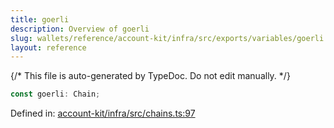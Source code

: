 ```yaml
---
title: goerli
description: Overview of goerli
slug: wallets/reference/account-kit/infra/src/exports/variables/goerli
layout: reference
---
```


{/* This file is auto-generated by TypeDoc. Do not edit manually. */}

```ts
const goerli: Chain;
```

Defined in: [account-kit/infra/src/chains.ts:97](https://github.com/alchemyplatform/aa-sdk/blob/08ef11b1fc98663df6a97fa93722c7f14b33f1cc/account-kit/infra/src/chains.ts#L97)
